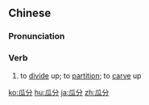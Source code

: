 ==Chinese==
{{zh-forms}}

===Pronunciation===
{{zh-pron
|m=guāfēn
|c=gwaa1 fan1
|h=pfs=kôa-fûn
|cat=v
}}

===Verb===
{{zh-verb}}

# to [[divide]] up; to [[partition]]; to [[carve]] up

{{zh-cat|Advanced}}

[[ko:瓜分]]
[[hu:瓜分]]
[[ja:瓜分]]
[[zh:瓜分]]